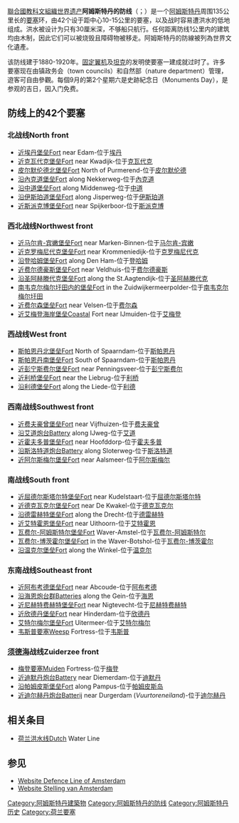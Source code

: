{{世界文化遗产概要表
| site_img = Image:Stelling van Amsterdam the Netherlands.jpg
| site_img_capt = 阿姆斯特丹的防线
| site_img_width = 250px
| zh_name = 阿姆斯特丹的防线
| en_name = Defence Line of Amsterdam
| fr_name = 
| country = {{NLD}}
| Region = 欧洲和北美地区
| criterion_c = 	ii, iv, v
| rg_year = 1996
| ex_rg_year = 
| Danger_year = 
| remarks = 
| org_url = [http://whc.unesco.org/en/list/759 759]
| map_img = 
| map_img_width =
}}

[[聯合國教科文組織|聯合國教科文組織]][[世界遗产|世界遗产]]'''阿姆斯特丹的防线'''（{{lang-nl|Stelling van Amsterdam}}；{{lang-en|Defense line of Amsterdam}}）是一个[[阿姆斯特丹|阿姆斯特丹]]周围135公里长的[[要塞|要塞]]环，由42个设于距中心10-15公里的要塞，以及战时容易遭洪水的低地组成。洪水被设计为只有30厘米深，不够船只航行。任何距离防线1公里内的建筑均由木制，因此它们可以被烧毁且障碍物被移走。阿姆斯特丹的防線被列為世界文化遺產。

该防线建于1880-1920年。[[固定翼机|固定翼机]]及[[坦克|坦克]]的发明使要塞一建成就过时了。许多要塞现在由镇政务会（town councils）和自然部（nature department）管理，遊客可自由參觀。每個9月的第2个星期六是史跡紀念日（Monuments Day），是参观的吉日，因入门免费。

== 防线上的42个要塞 ==

===北战线North front===
* [[近埃丹堡垒|近埃丹堡垒]]Fort near Edam-位于[[埃丹|埃丹]]
* [[近克瓦代克堡垒|近克瓦代克堡垒]]Fort near Kwadijk-位于[[克瓦代克|克瓦代克]]
* [[皮尔默伦德北堡垒|皮尔默伦德北堡垒]]Fort North of Purmerend-位于[[皮尔默伦德|皮尔默伦德]]
* [[沿內克道堡垒|沿內克道堡垒]]Fort along Nekkerweg-位于[[內克道|內克道]]
* [[沿中道堡垒|沿中道堡垒]]Fort along Middenweg-位于[[中道|中道]]
* [[沿伊斯珀道堡垒|沿伊斯珀道堡垒]]Fort along Jisperweg-位于[[伊斯珀道|伊斯珀道]]
* [[近斯派克博堡垒|近斯派克博堡垒]]Fort near Spijkerboor-位于[[斯派克博|斯派克博]]

===西北战线Northwest front===
* [[近马尔肯-宾嫩堡垒|近马尔肯-宾嫩堡垒]]Fort near Marken-Binnen-位于[[马尔肯-宾嫩|马尔肯-宾嫩]]
* [[近克罗梅尼代克堡垒|近克罗梅尼代克堡垒]]Fort near Krommeniedijk-位于[[克罗梅尼代克|克罗梅尼代克]]
* [[沿登哈姆堡垒|沿登哈姆堡垒]]Fort along Den Ham-位于[[登哈姆|登哈姆]]
* [[近费尔德豪斯堡垒|近费尔德豪斯堡垒]]Fort near Veldhuis-位于[[费尔德豪斯|费尔德豪斯]]
* [[沿圣阿赫滕代克堡垒|沿圣阿赫滕代克堡垒]]Fort along the St.Aagtendijk-位于[[圣阿赫滕代克|圣阿赫滕代克]]
* [[南韦克尔梅尔圩田内的堡垒|南韦克尔梅尔圩田内的堡垒]]Fort in the Zuidwijkermeerpolder-位于[[南韦克尔梅尔圩田|南韦克尔梅尔圩田]]
* [[近费尔森堡垒|近费尔森堡垒]]Fort near Velsen-位于[[费尔森|费尔森]]
* [[近艾梅登海岸堡垒|近艾梅登海岸堡垒]]Coastal Fort near IJmuiden-位于[[艾梅登|艾梅登]]

===西战线West front===
* [[斯帕恩丹北堡垒|斯帕恩丹北堡垒]]Fort North of Spaarndam-位于[[斯帕恩丹|斯帕恩丹]]
* [[斯帕恩丹南堡垒|斯帕恩丹南堡垒]]Fort South of Spaarndam-位于[[斯帕恩丹|斯帕恩丹]]
* [[近彭宁斯费尔堡垒|近彭宁斯费尔堡垒]]Fort near Penningsveer-位于[[彭宁斯费尔|彭宁斯费尔]]
* [[近利桥堡垒|近利桥堡垒]]Fort near the Liebrug-位于[[利桥|利桥]]
* [[沿利德堡垒|沿利德堡垒]]Fort along the Liede-位于[[利德|利德]]

===西南战线Southwest front===
* [[费夫豪曾堡垒|近费夫豪曾堡垒]]Fort near Vijfhuizen-位于[[费夫豪曾|费夫豪曾]]
* [[沿艾道炮台|沿艾道炮台]]Battery along IJweg-位于[[艾道|艾道]]
* [[近霍夫多普堡垒|近霍夫多普堡垒]]Fort near Hoofddorp-位于[[霍夫多普|霍夫多普]]
* [[沿斯洛特道炮台|沿斯洛特道炮台]]Battery along Sloterweg-位于[[斯洛特道|斯洛特道]]
* [[近阿尔斯梅尔堡垒|近阿尔斯梅尔堡垒]]Fort near Aalsmeer-位于[[阿尔斯梅尔|阿尔斯梅尔]]

===南战线South front===
* [[近屈德尔斯塔尔特堡垒|近屈德尔斯塔尔特堡垒]]Fort near Kudelstaart-位于[[屈德尔斯塔尔特|屈德尔斯塔尔特]]
* [[近德克瓦克尔堡垒|近德克瓦克尔堡垒]]Fort near De Kwakel-位于[[德克瓦克尔|德克瓦克尔]]
* [[沿德雷赫特堡垒|沿德雷赫特堡垒]]Fort along the Drecht-位于[[德雷赫特|德雷赫特]]
* [[近艾特霍恩堡垒|近艾特霍恩堡垒]]Fort near Uithoorn-位于[[艾特霍恩|艾特霍恩]]
* [[瓦费尔-阿姆斯特尔堡垒|瓦费尔-阿姆斯特尔堡垒]]Fort Waver-Amstel-位于[[瓦费尔-阿姆斯特尔|瓦费尔-阿姆斯特尔]]
* [[瓦费尔-博茨霍尔堡垒|瓦费尔-博茨霍尔堡垒]]Fort in the Waver-Botshol-位于[[瓦费尔-博茨霍尔|瓦费尔-博茨霍尔]]
* [[沿温克尔堡垒|沿温克尔堡垒]]Fort along the Winkel-位于[[温克尔|温克尔]]

===东南战线Southeast front===
* [[近阿布考德堡垒|近阿布考德堡垒]]Fort near Abcoude-位于[[阿布考德|阿布考德]]
* [[沿海恩炮台群|沿海恩炮台群]]Batteries along the Gein-位于[[海恩|海恩]]
* [[近尼赫特费赫特堡垒|近尼赫特费赫特堡垒]]Fort near Nigtevecht-位于[[尼赫特费赫特|尼赫特费赫特]]
* [[近欣德丹堡垒|近欣德丹堡垒]]Fort near Hinderdam-位于[[欣德丹|欣德丹]]
* [[艾特尔梅尔堡垒|艾特尔梅尔堡垒]]Fort Uitermeer-位于[[艾特尔梅尔|艾特尔梅尔]]
* [[韦斯普要塞|韦斯普要塞]]Weesp Fortress-位于[[韦斯普|韦斯普]]

===[[须德海|须德海]]战线Zuiderzee front===
* [[梅登要塞|梅登要塞]]Muiden Fortress-位于[[梅登_(北荷兰省)|梅登]]
* [[近迪默丹炮台|近迪默丹炮台]]Battery near Diemerdam-位于[[迪默丹|迪默丹]]
* [[帕姆皮斯岛|沿帕姆皮斯堡垒]]Fort along Pampus-位于[[帕姆皮斯岛|帕姆皮斯岛]]
* [[近迪尔赫丹炮台|近迪尔赫丹炮台]]Batterij near Durgerdam (''Vuurtoreneiland'')-位于[[迪尔赫丹|迪尔赫丹]]

==相关条目== 
*[[荷兰洪水线|荷兰洪水线]]Dutch Water Line

==参见==
* [http://www.stelling-amsterdam.nl/english/ Website Defence Line of Amsterdam] {{en icon}}
* [http://www.stelling-amsterdam.nl/ Website Stelling van Amsterdam] {{nl icon}}

{{荷兰的世界遗产}}

[[Category:阿姆斯特丹建築物|Category:阿姆斯特丹建築物]]
[[Category:阿姆斯特丹的防线|Category:阿姆斯特丹的防线]]
[[Category:阿姆斯特丹历史|Category:阿姆斯特丹历史]]
[[Category:荷兰要塞|Category:荷兰要塞]]

{{coord|52|22|28|N|4|53|35|E|source:eswiki_region:NL|display=title}}